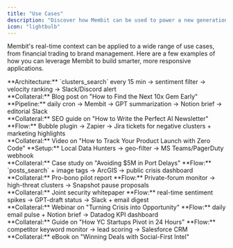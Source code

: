 ```yaml
---
title: "Use Cases"
description: "Discover how Membit can be used to power a new generation of context-aware applications."
icon: "lightbulb"
---
```


Membit's real-time context can be applied to a wide range of use cases, from financial trading to brand management. Here are a few examples of how you can leverage Membit to build smarter, more responsive applications.

<Tabs>
  <Tab title="Trend Spotting">
    <CardGroup>
      <Card title="Crypto-Fund Alpha Hunter" icon="chart-mixed">
        **Architecture:** `clusters_search` every 15 min → sentiment filter →
        velocity ranking → Slack/Discord alert
        <br />
        **Collateral:** Blog post on "How to Find the Next 10x Gem Early"
      </Card>
      <Card title="Viral Content Engine" icon="newspaper">
        **Pipeline:** daily cron → Membit → GPT summarization → Notion brief →
        editorial Slack
        <br />
        **Collateral:** SEO guide on "How to Write the Perfect AI Newsletter"
      </Card>
      <Card title="Launch Pulse Monitor" icon="rocket">
        **Flow:** Bubble plugin → Zapier → Jira tickets for negative clusters +
        marketing highlights
        <br />
        **Collateral:** Video on "How to Track Your Product Launch with Zero
        Code"
      </Card>
    </CardGroup>
  </Tab>
  <Tab title="Disaster Detection">
    <CardGroup>
      <Card title="Geo-Fenced Port-Strike Alert" icon="ship">
        **Setup:** Local Data Hunters → geo-filter → MS Teams/PagerDuty webhook
        <br />
        **Collateral:** Case study on "Avoiding $5M in Port Delays"
      </Card>
      <Card title="NGO Emergency Map" icon="map">
        **Flow:** `posts_search` + image tags → ArcGIS → public crisis dashboard
        <br />
        **Collateral:** Pro-bono pilot report
      </Card>
      <Card title="DeFi Exploit Immune System" icon="shield-check">
        **Flow:** Private-forum monitor → high-threat clusters → Snapshot pause
        proposals
        <br />
        **Collateral:** Joint security whitepaper
      </Card>
    </CardGroup>
  </Tab>
  <Tab title="Sentiment Feedback">
    <CardGroup>
      <Card title="Brand Crisis Aversion" icon="building-shield">
        **Flow:** real-time sentiment spikes → GPT-draft status → Slack + email
        digest
        <br />
        **Collateral:** Webinar on "Turning Crisis into Opportunity"
      </Card>
      <Card title="Startup Launch Signal" icon="signal">
        **Flow:** daily email pulse + Notion brief → Datadog KPI dashboard
        <br />
        **Collateral:** Guide on "How YC Startups Pivot in 24 Hours"
      </Card>
      <Card title="Competitive Intel Feed" icon="magnifying-glass">
        **Flow:** competitor keyword monitor → lead scoring → Salesforce CRM
        <br />
        **Collateral:** eBook on "Winning Deals with Social-First Intel"
      </Card>
    </CardGroup>
  </Tab>
</Tabs>
